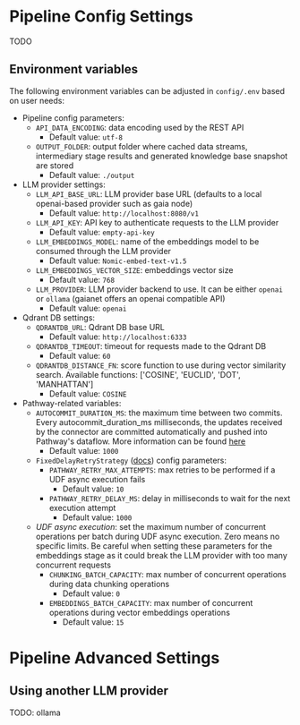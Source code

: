 # Pipeline Config Settings

TODO

## Environment variables

The following environment variables can be adjusted in `config/.env` based on user needs:

- Pipeline config parameters:
  - `API_DATA_ENCODING`: data encoding used by the REST API
    - Default value:  `utf-8`
  - `OUTPUT_FOLDER`: output folder where cached data streams, intermediary stage results and generated knowledge base snapshot are stored
    - Default value:  `./output`
- LLM provider settings:
  - `LLM_API_BASE_URL`: LLM provider base URL (defaults to a local openai-based provider such as gaia node)
    - Default value:  `http://localhost:8080/v1`
  - `LLM_API_KEY`: API key to authenticate requests to the LLM provider
    - Default value:  `empty-api-key`
  - `LLM_EMBEDDINGS_MODEL`: name of the embeddings model to be consumed through the LLM provider
    - Default value:  `Nomic-embed-text-v1.5`
  - `LLM_EMBEDDINGS_VECTOR_SIZE`: embeddings vector size
    - Default value:  `768`
  - `LLM_PROVIDER`: LLM provider backend to use. It can be either `openai` or `ollama` (gaianet offers an openai compatible API)
    - Default value:  `openai`
- Qdrant DB settings:
  - `QDRANTDB_URL`: Qdrant DB base URL
    - Default value:  `http://localhost:6333`
  - `QDRANTDB_TIMEOUT`: timeout for requests made to the Qdrant DB
    - Default value:  `60`
  - `QDRANTDB_DISTANCE_FN`: score function to use during vector similarity search. Available functions: ['COSINE', 'EUCLID', 'DOT', 'MANHATTAN']
    - Default value:  `COSINE`
- Pathway-related variables:
  - `AUTOCOMMIT_DURATION_MS`: the maximum time between two commits. Every autocommit_duration_ms milliseconds, the updates received by the connector are 
  committed automatically and pushed into Pathway's dataflow. More information can be found [here](https://pathway.com/developers/user-guide/connect/connectors/custom-python-connectors#connector-method-reference)
    - Default value:  `1000`
  - `FixedDelayRetryStrategy` ([docs](https://pathway.com/developers/api-docs/udfs#pathway.udfs.FixedDelayRetryStrategy)) config parameters:
    - `PATHWAY_RETRY_MAX_ATTEMPTS`: max retries to be performed if a UDF async execution fails
      - Default value:  `10`
    - `PATHWAY_RETRY_DELAY_MS`: delay in milliseconds to wait for the next execution attempt
      - Default value:  `1000`
  - *UDF async execution*: set the maximum number of concurrent operations per batch during UDF async execution. Zero means no specific limits. Be careful when setting
  these parameters for the embeddings stage as it could break the LLM provider with too many concurrent requests
    - `CHUNKING_BATCH_CAPACITY`: max number of concurrent operations during data chunking operations
      - Default value:  `0`
    - `EMBEDDINGS_BATCH_CAPACITY`: max number of concurrent operations during vector embeddings operations
      - Default value:  `15`

# Pipeline Advanced Settings

## Using another LLM provider

TODO: ollama